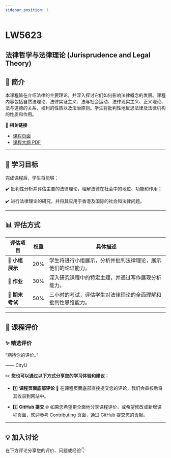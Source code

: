 ```yaml
---
sidebar_position: 1
---
```


# LW5623
## 法律哲学与法律理论 (Jurisprudence and Legal Theory)

## **📘 简介**
本课程旨在介绍法律的主要理论，并深入探讨它们如何影响法律概念的发展。课程内容包括自然法理论、法律实证主义、法与社会运动、法律现实主义、正义理论、法与道德的关系、权利的性质以及法治原则。学生将批判性地反思法律及法律机构的性质和作用。

🔗 **相关链接**
- [课程页面](https://www.cityu.edu.hk/catalogue/pg/202425/course/LW5623.htm)
- [课程大纲 PDF](https://www.cityu.edu.hk/catalogue/pg/202425/course/LW5623.pdf)

---

## **🎯 学习目标**

完成课程后，学生将能够：

✔️ 批判性分析并评估主要的法律理论，理解法律在社会中的地位、功能和作用；

✔️ 进行法律理论的研究，并将其应用于香港及国际的社会和法律问题。

---

## **📊 评估方式**

| **评估项目**         | **权重** | **具体描述**                                                                                       |
|---------------------|---------|---------------------------------------------------------------------------------------------------|
| **📂 小组展示**       | 20%     | 学生将进行小组展示，分析并批判法律理论，展示他们的论证能力。                                         |
| **📂 作业**           | 30%     | 深入研究课程中的特定主题，并通过写作展现分析能力。                                                 |
| **📂 期末考试**       | 50%     | 三小时的考试，评估学生对法律理论的全面理解和批判性思维能力。                                           |

---

## **💬 课程评价**

### ✨ **精选评价**
<div className={commentStyles.commentBox}>
    <p className={commentStyles.commentText}>
        “期待你的评价。”
    </p>
    <p className={commentStyles.commentAuthor}>—— CityU</p>
</div>

✏️ **您也可以通过以下方式分享您的学习体验和建议：**

- 1️⃣ **课程页面底部评论**
💬 在课程页面底部直接提交您的评论，我们会审核后将其收录到网站中。

- 2️⃣ **GitHub 提交**
🌐 如果您希望更全面地分享课程评价，或希望修改或新增课程页面，欢迎参考 [Contributing](/contributing) 页面，通过 GitHub 提交您的贡献。

---

## **💡 加入讨论**

在下方评论分享您的评价、问题或经验👇
<Utterances />
